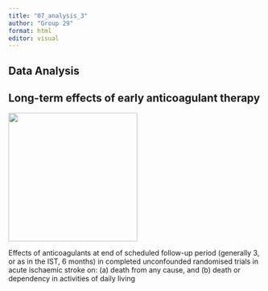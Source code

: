 ```yaml
---
title: "07_analysis_3"
author: "Group 29"
format: html
editor: visual
---
```


## Data Analysis 

## Long-term effects of early anticoagulant therapy

![](images/clipboard-517319475.png){width="256"}

Effects of anticoagulants at end of scheduled follow-up period (generally 3, or as in the IST, 6 months) in completed unconfounded randomised trials in acute ischaemic stroke on: (a) death from any cause, and (b) death or dependency in activities of daily living
